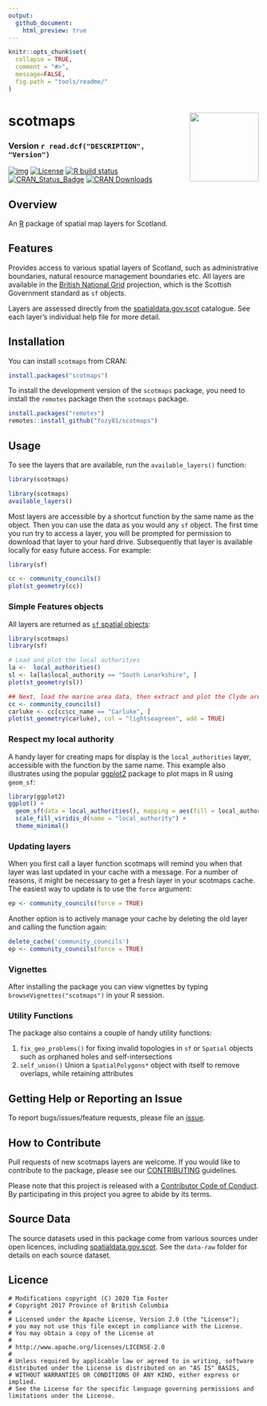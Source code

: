 ```yaml
---
output:
  github_document:
    html_preview: true
---
```

<!-- README.md is generated from README.Rmd. Please edit that file and re-knit-->

```r
knitr::opts_chunk$set(
  collapse = TRUE,
  comment = "#>",
  message=FALSE,
  fig.path = "tools/readme/"
)
```

# scotmaps <img src="tools/readme/scotmaps-sticker.png" height="139" align="right"/>

### Version `r read.dcf("DESCRIPTION", "Version")`

<!-- badges: start -->
[![img](https://img.shields.io/badge/Lifecycle-Experimental-339999)](https://github.com/bcgov/repomountie/blob/8b2ebdc9756819625a56f7a426c29f99b777ab1d/doc/state-badges.md)
[![License](https://img.shields.io/badge/License-Apache%202.0-blue.svg)](https://opensource.org/licenses/Apache-2.0)
[![R build status](https://github.com/fozy81/scotmaps/workflows/R-CMD-check/badge.svg)](https://github.com/fozy81/scotmaps/actions)
[![CRAN\_Status\_Badge](https://www.r-pkg.org/badges/version/scotmaps)](https://cran.r-project.org/package=scotmaps)
[![CRAN
Downloads](https://cranlogs.r-pkg.org/badges/scotmaps?color=brightgreen)](https://CRAN.R-project.org/package=scotmaps)
<!-- badges: end -->


## Overview

An [R](http://r-project.org) package of spatial map layers for Scotland.

## Features

Provides access to various spatial layers of Scotland, such as 
administrative boundaries, natural resource management boundaries etc. 
All layers are available in the
[British National Grid](https://spatialreference.org/ref/epsg/27700) projection, which is the Scottish Government standard as `sf` objects.

Layers are assessed directly from the [spatialdata.gov.scot](https://www.spatialdata.gov.scot/) catalogue. See each layer's individual help file for more detail.

## Installation

You can install `scotmaps` from CRAN:
```r
install.packages("scotmaps")
```

To install the development version of the `scotmaps` package, you need to install the `remotes` package then the `scotmaps` package.

```r
install.packages("remotes")
remotes::install_github("fozy81/scotmaps")
```

## Usage

To see the layers that are available, run the `available_layers()` function:
```r
library(scotmaps)
```

```r
library(scotmaps)
available_layers()
```

Most layers are accessible by a shortcut function by the same name as the object. 
Then you can use the data as you would any `sf` object. The first time
you run try to access a layer, you will be prompted for permission to download that layer
to your hard drive. Subsequently that layer is available locally for easy future access. For example:

```r
library(sf)

cc <- community_councils()
plot(st_geometry(cc))
```

### Simple Features objects
All layers are returned as [`sf` spatial objects](https://cran.r-project.org/package=sf):

```r
library(scotmaps)
library(sf)

# Load and plot the local authorities
la <-  local_authorities()
sl <- la[la$local_authority == "South Lanarkshire", ]
plot(st_geometry(sl))

## Next, load the marine area data, then extract and plot the Clyde area
cc <- community_councils()
carluke <- cc[cc$cc_name == "Carluke", ]
plot(st_geometry(carluke), col = "lightseagreen", add = TRUE)
```

### Respect my local authority

A handy layer for creating maps for display is the `local_authorities` layer, accessible with the function by the same name. This example also illustrates using the popular [ggplot2](https://ggplot2.tidyverse.org/) package to plot maps in R using `geom_sf`:

```r
library(ggplot2)
ggplot() + 
  geom_sf(data = local_authorities(), mapping = aes(fill = local_authority)) + 
  scale_fill_viridis_d(name = "local_authority") +
  theme_minimal()
```

### Updating layers

When you first call a layer function scotmaps will remind you when that layer was last updated in your cache with a message. For a number of reasons, it might be necessary to get a fresh layer in your scotmaps cache. The easiest way to update is to use the `force` argument:
```r
ep <- community_councils(force = TRUE)
```

Another option is to actively manage your cache by deleting the old layer and calling the function again:
```r
delete_cache('community_councils')
ep <- community_councils(force = TRUE)
```


### Vignettes

After installing the package you can view vignettes by typing `browseVignettes("scotmaps")` in your R session.

### Utility Functions

The package also contains a couple of handy utility functions:

1. `fix_geo_problems()` for fixing invalid topologies in `sf` or `Spatial` objects 
such as orphaned holes and self-intersections
2. `self_union()` Union a `SpatialPolygons*` object with itself to remove overlaps, while retaining attributes

## Getting Help or Reporting an Issue

To report bugs/issues/feature requests, please file an [issue](https://github.com/fozy81/openmaps/issues/).

## How to Contribute

Pull requests of new scotmaps layers are welcome.
If you would like to contribute to the package, please see our 
[CONTRIBUTING](https://github.com/fozy81/scotmaps/blob/master/CONTRIBUTING.md) guidelines.

Please note that this project is released with a [Contributor Code of Conduct](https://github.com/fozy81/scotmaps/blob/master/CODE_OF_CONDUCT.md). By participating in this project you agree to abide by its terms.

## Source Data
The source datasets used in this package come from various sources under open licences, including [spatialdata.gov.scot](https://www.spatialdata.gov.scot/). See the `data-raw` folder for details on each source dataset.

## Licence

    # Modifications copyright (C) 2020 Tim Foster
    # Copyright 2017 Province of British Columbia
    # 
    # Licensed under the Apache License, Version 2.0 (the "License");
    # you may not use this file except in compliance with the License.
    # You may obtain a copy of the License at
    # 
    # http://www.apache.org/licenses/LICENSE-2.0
    # 
    # Unless required by applicable law or agreed to in writing, software distributed under the License is distributed on an "AS IS" BASIS,
    # WITHOUT WARRANTIES OR CONDITIONS OF ANY KIND, either express or implied.
    # See the License for the specific language governing permissions and limitations under the License.



